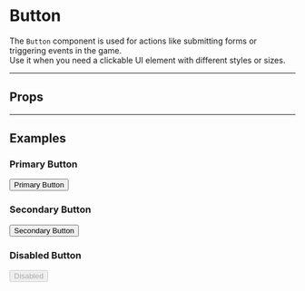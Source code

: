 
<Meta title="UI/Button" component={Button} />

# Button

The `Button` component is used for actions like submitting forms or triggering events in the game.  
Use it when you need a clickable UI element with different styles or sizes.

---

## Props

<ArgsTable of={Button} />

---

## Examples

### Primary Button
<Canvas>
  <Story name="Primary">
    <Button variant="primary">Primary Button</Button>
  </Story>
</Canvas>

### Secondary Button
<Canvas>
  <Story name="Secondary">
    <Button variant="secondary">Secondary Button</Button>
  </Story>
</Canvas>

### Disabled Button
<Canvas>
  <Story name="Disabled">
    <Button disabled>Disabled</Button>
  </Story>
</Canvas>
